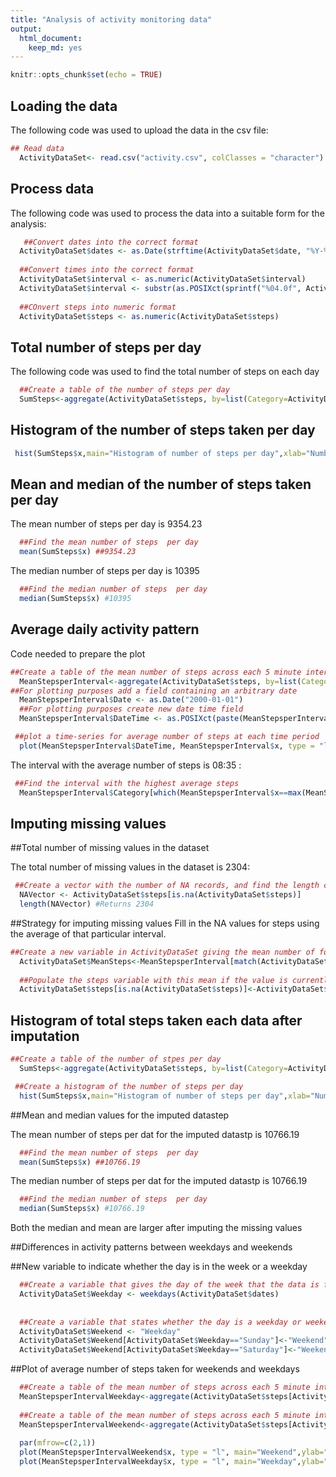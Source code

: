 ```yaml
---
title: "Analysis of activity monitoring data"
output: 
  html_document: 
    keep_md: yes
---
```


```r
knitr::opts_chunk$set(echo = TRUE)
```

## Loading the data

The following code was used to upload the data in the csv file:

```r
## Read data
  ActivityDataSet<- read.csv("activity.csv", colClasses = "character")
```

## Process data

The following code was used to process the data into a suitable form for the analysis:

```r
   ##Convert dates into the correct format
  ActivityDataSet$dates <- as.Date(strftime(ActivityDataSet$date, "%Y-%m-%d"))
  
  ##Convert times into the correct format
  ActivityDataSet$interval <- as.numeric(ActivityDataSet$interval)
  ActivityDataSet$interval <- substr(as.POSIXct(sprintf("%04.0f", ActivityDataSet$interval), format='%H%M'), 12, 16)
  
  ##COnvert steps into numeric format
  ActivityDataSet$steps <- as.numeric(ActivityDataSet$steps)
```

## Total number of steps per day

The following code was used to find the total number of steps on each day

```r
  ##Create a table of the number of steps per day
  SumSteps<-aggregate(ActivityDataSet$steps, by=list(Category=ActivityDataSet$date), FUN=sum, na.rm=TRUE)
``` 

## Histogram of the number of steps taken per day


```r
 hist(SumSteps$x,main="Histogram of number of steps per day",xlab="Number of steps")
```

## Mean and median of the number of steps taken per day

The mean number of steps per day is 9354.23
```r
  ##Find the mean number of steps  per day
  mean(SumSteps$x) ##9354.23
  ``` 
The median number of steps per day is 10395
```r
  ##Find the median number of steps  per day
  median(SumSteps$x) #10395
``` 

## Average daily activity pattern

Code needed to prepare the plot

```r
##Create a table of the mean number of steps across each 5 minute interval
  MeanStepsperInterval<-aggregate(ActivityDataSet$steps, by=list(Category=ActivityDataSet$interval), FUN=mean, na.rm=TRUE)
##For plotting purposes add a field containing an arbitrary date
  MeanStepsperInterval$Date <- as.Date("2000-01-01")
  ##For plotting purposes create new date time field
  MeanStepsperInterval$DateTime <- as.POSIXct(paste(MeanStepsperInterval$Date, MeanStepsperInterval$Category), format="%Y-%m-%d %H:%M")
```

```r
 ##plot a time-series for average number of steps at each time period  
  plot(MeanStepsperInterval$DateTime, MeanStepsperInterval$x, type = "l",main="Average number of steps at each time interval",xlab="Time interval",ylab="Average number of steps")
```

The interval with the average number of steps is 08:35 :

```r
 ##Find the interval with the highest average steps
  MeanStepsperInterval$Category[which(MeanStepsperInterval$x==max(MeanStepsperInterval$x))]
```

## Imputing missing values

##Total number of missing values in the dataset

The total number of missing values in the dataset is 2304:
```r
 ##Create a vector with the number of NA records, and find the length of the vector 
  NAVector <- ActivityDataSet$steps[is.na(ActivityDataSet$steps)]
  length(NAVector) #Returns 2304
```

##Strategy for imputing missing values
Fill in the NA values for steps using the average of that particular interval.
```r
##Create a new variable in ActivityDataSet giving the mean number of for that particular interval
  ActivityDataSet$MeanSteps<-MeanStepsperInterval[match(ActivityDataSet$interval, MeanStepsperInterval$Category),2]
  
  ##Populate the steps variable with this mean if the value is currently na.
  ActivityDataSet$steps[is.na(ActivityDataSet$steps)]<-ActivityDataSet$MeanSteps[is.na(ActivityDataSet$steps)]
``` 

## Histogram of total steps taken each data after imputation

```r
##Create a table of the number of stpes per day
  SumSteps<-aggregate(ActivityDataSet$steps, by=list(Category=ActivityDataSet$date), FUN=sum, na.rm=TRUE)

 ##Create a histogram of the number of steps per day
  hist(SumSteps$x,main="Histogram of number of steps per day",xlab="Number of steps")
``` 

##Mean and median values for the imputed datastep

The mean number of steps per dat for the imputed datastp is 10766.19
```r
  ##Find the mean number of steps  per day
  mean(SumSteps$x) ##10766.19
  ```
  
The median number of steps per dat for the imputed datastp is 10766.19
```r
  ##Find the median number of steps  per day
  median(SumSteps$x) #10766.19 
```
Both the median and mean are larger after imputing the missing values
 
##Differences in activity patterns between weekdays and weekends

##New variable to indicate whether the day is in the week or a weekday
```r

  ##Create a variable that gives the day of the week that the data is for
  ActivityDataSet$Weekday <- weekdays(ActivityDataSet$dates)
  
  
  ##Create a variable that states whether the day is a weekday or weekend
  ActivityDataSet$Weekend <- "Weekday"
  ActivityDataSet$Weekend[ActivityDataSet$Weekday=="Sunday"]<-"Weekend"
  ActivityDataSet$Weekend[ActivityDataSet$Weekday=="Saturday"]<-"Weekend"
```
  ##Plot of average number of steps taken for weekends and weekdays
```r
  ##Create a table of the mean number of steps across each 5 minute interval for weekdays only
  MeanStepsperIntervalWeekday<-aggregate(ActivityDataSet$steps[ActivityDataSet$Weekend=="Weekday"], by=list(Category=ActivityDataSet$interval[ActivityDataSet$Weekend=="Weekday"]), FUN=mean, na.rm=TRUE)
  
  ##Create a table of the mean number of steps across each 5 minute interval for weekends only
  MeanStepsperIntervalWeekend<-aggregate(ActivityDataSet$steps[ActivityDataSet$Weekend=="Weekend"], by=list(Category=ActivityDataSet$interval[ActivityDataSet$Weekend=="Weekend"]), FUN=mean, na.rm=TRUE)
  
  par(mfrow=c(2,1))
  plot(MeanStepsperIntervalWeekend$x, type = "l", main="Weekend",ylab="Number of steps",xlab="Interval")
  plot(MeanStepsperIntervalWeekday$x, type = "l", main="Weekday",ylab="Number of steps",xlab="Interval")


 ```